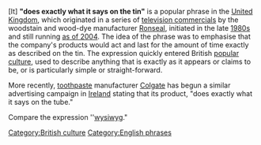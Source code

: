 [It] '''"does exactly what it says on the tin"''' is a popular phrase in the [[United Kingdom]], which originated in a series of [[television commercials]] by the woodstain and wood-dye manufacturer [[Ronseal]], initiated in the late [[1980s]] and still running [[as of 2004]]. The idea of the phrase was to emphasise that the company's products would act and last for the amount of time exactly as described on the tin. The expression quickly entered British [[popular culture]], used to describe anything that is exactly as it appears or claims to be, or is particularly simple or straight-forward.

More recently, [[toothpaste]] manufacturer [[Colgate]] has begun a similar advertising campaign in [[Republic of Ireland|Ireland]] stating that its product, "does exactly what it says on the tube."

Compare the expression ''[[wysiwyg]]."

[[Category:British culture]]
[[Category:English phrases]]